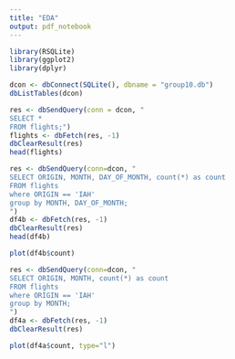 ```yaml
---
title: "EDA"
output: pdf_notebook
---
```


```r
library(RSQLite)
library(ggplot2)
library(dplyr)

dcon <- dbConnect(SQLite(), dbname = "group10.db")
dbListTables(dcon)
```

```r
res <- dbSendQuery(conn = dcon, "
SELECT *
FROM flights;")
flights <- dbFetch(res, -1)
dbClearResult(res)
head(flights)
```

```r
res <- dbSendQuery(conn=dcon, "
SELECT ORIGIN, MONTH, DAY_OF_MONTH, count(*) as count
FROM flights 
where ORIGIN == 'IAH'
group by MONTH, DAY_OF_MONTH;
")
df4b <- dbFetch(res, -1)
dbClearResult(res)
head(df4b)
```

```r
plot(df4b$count)
```


```r
res <- dbSendQuery(conn=dcon, "
SELECT ORIGIN, MONTH, count(*) as count
FROM flights 
where ORIGIN == 'IAH'
group by MONTH;
")
df4a <- dbFetch(res, -1)
dbClearResult(res)

plot(df4a$count, type="l")
```


